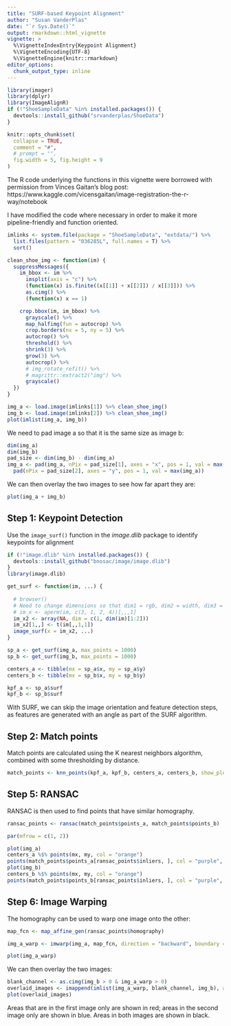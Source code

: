 ```yaml
---
title: "SURF-based Keypoint Alignment"
author: "Susan VanderPlas"
date: "`r Sys.Date()`"
output: rmarkdown::html_vignette
vignette: >
  %\VignetteIndexEntry{Keypoint Alignment}
  %\VignetteEncoding{UTF-8}
  %\VignetteEngine{knitr::rmarkdown}
editor_options: 
  chunk_output_type: inline
---
```


```r
library(imager)
library(dplyr)
library(ImageAlignR)
if (!"ShoeSampleData" %in% installed.packages()) {
  devtools::install_github("srvanderplas/ShoeData")
}

knitr::opts_chunk$set(
  collapse = TRUE,
  comment = "#",
  # prompt = "",
  fig.width = 5, fig.height = 9
)
```

The R code underlying the functions in this vignette were borrowed with permission from Vinces Gaitan's blog post: https://www.kaggle.com/vicensgaitan/image-registration-the-r-way/notebook

I have modified the code where necessary in order to make it more pipeline-friendly and function oriented.

```r
imlinks <- system.file(package = "ShoeSampleData", "extdata/") %>%
  list.files(pattern = "036285L", full.names = T) %>%
  sort()

clean_shoe_img <- function(im) {
  suppressMessages({
    im_bbox <- im %>%
      imsplit(axis = "c") %>%
      (function(x) is.finite((x[[1]] + x[[2]]) / x[[3]])) %>%
      as.cimg() %>%
      (function(x) x == 1)

    crop.bbox(im, im_bbox) %>%
      grayscale() %>%
      map_halfimg(fun = autocrop) %>%
      crop.borders(nx = 5, ny = 5) %>%
      autocrop() %>%
      threshold() %>%
      shrink(3) %>%
      grow(3) %>%
      autocrop() %>%
      # img_rotate_refit() %>%
      # magrittr::extract2("img") %>%
      grayscale()
  })
}

img_a <- load.image(imlinks[1]) %>% clean_shoe_img()
img_b <- load.image(imlinks[2]) %>% clean_shoe_img()
plot(imlist(img_a, img_b))
```
We need to pad image a so that it is the same size as image b:
```r
dim(img_a)
dim(img_b)
pad_size <- dim(img_b) - dim(img_a)
img_a <- pad(img_a, nPix = pad_size[1], axes = "x", pos = 1, val = max(img_a)) %>%
  pad(nPix = pad_size[2], axes = "y", pos = 1, val = max(img_a))
```

We can then overlay the two images to see how far apart they are:
```r
plot(img_a + img_b)
```

## Step 1: Keypoint Detection

Use the `image_surf()` function in the _image.dlib_ package to identify keypoints for alignment
```r
if (!"image.dlib" %in% installed.packages()) {
  devtools::install_github("bnosac/image/image.dlib")
}
library(image.dlib)

get_surf <- function(im, ...) {
  
  # browser()
  # Need to change dimensions so that dim1 = rgb, dim2 = width, dim3 = height
  # im_x <- aperm(im, c(3, 1, 2, 4))[,,,1]
  im_x2 <- array(NA, dim = c(1, dim(im)[1:2]))
  im_x2[1,,] <- t(im[,,1,1])
  image_surf(x = im_x2, ...)
}

sp_a <- get_surf(img_a, max_points = 1000)
sp_b <- get_surf(img_b, max_points = 1000)

centers_a <- tibble(mx = sp_a$x, my = sp_a$y)
centers_b <- tibble(mx = sp_b$x, my = sp_b$y)

kpf_a <- sp_a$surf
kpf_b <- sp_b$surf
```

With SURF, we can skip the image orientation and feature detection steps, as features are generated with an angle as part of the SURF algorithm. 

## Step 2: Match points

Match points are calculated using the K nearest neighbors algorithm, combined with some thresholding by distance.
```r
match_points <- knn_points(kpf_a, kpf_b, centers_a, centers_b, show_plot = F)
```

## Step 5: RANSAC

RANSAC is then used to find points that have similar homography. 

```r
ransac_points <- ransac(match_points$points_a, match_points$points_b)
```

```r
par(mfrow = c(1, 2))

plot(img_a)
centers_a %$% points(mx, my, col = "orange")
points(match_points$points_a[ransac_points$inliers, ], col = "purple", pch = 16)
plot(img_b)
centers_b %$% points(mx, my, col = "orange")
points(match_points$points_b[ransac_points$inliers, ], col = "purple", pch = 16)
```


## Step 6: Image Warping

The homography can be used to warp one image onto the other:
```r
map_fcn <- map_affine_gen(ransac_points$homography)

img_a_warp <- imwarp(img_a, map_fcn, direction = "backward", boundary = "neumann")

plot(img_a_warp)
```

We can then overlay the two images:

```r
blank_channel <- as.cimg(img_b > 0 & img_a_warp > 0)
overlaid_images <- imappend(imlist(img_a_warp, blank_channel, img_b), axis = "c")
plot(overlaid_images)
```

Areas that are in the first image only are shown in red; areas in the second image only are shown in blue. Areas in both images are shown in black.

